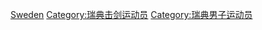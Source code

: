 [[Category:各国男子击剑运动员|Sweden]]
[[Category:瑞典击剑运动员|Category:瑞典击剑运动员]]
[[Category:瑞典男子运动员|Category:瑞典男子运动员]]
